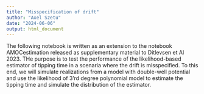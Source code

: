 ```yaml
---
title: "Misspecification of drift"
author: "Axel Szetu"
date: "2024-06-06"
output: html_document
---
```


The following notebook is written as an extension to the notebook AMOCestimation released as supplementary material to Ditlevsen et Al 2023.
THe purpose is to test the performance of the likelihood-based estimator of tipping time in a scenaria where the drift is misspecified.
To this end, we will simulate realizations from a model with double-well potential and use the likelihood of 3'rd degree polynomial model to estimate the tipping time and simulate the distribution of the estimator.
